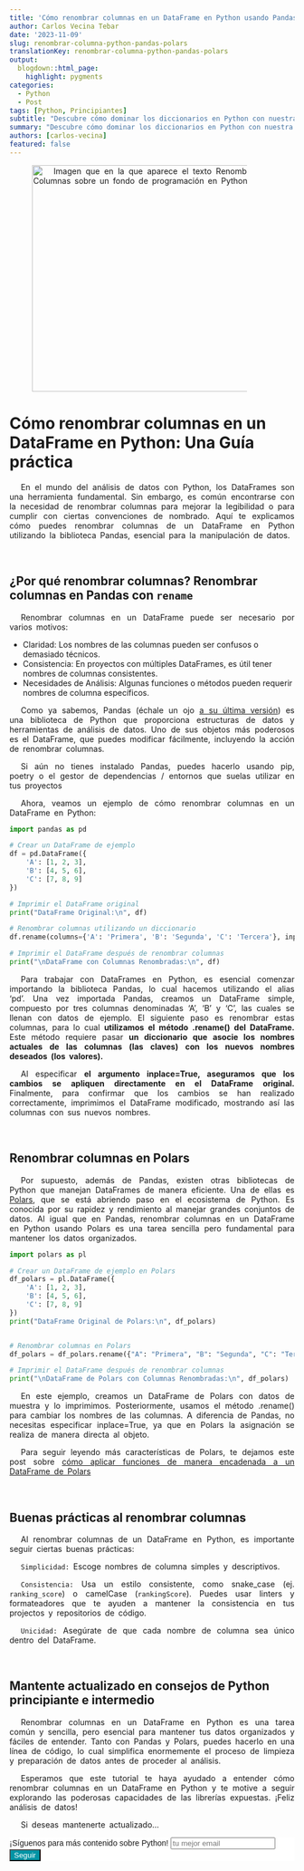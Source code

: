 ```yaml
---
title: 'Cómo renombrar columnas en un DataFrame en Python usando Pandas y Polars'
author: Carlos Vecina Tebar
date: '2023-11-09'
slug: renombrar-columna-python-pandas-polars
translationKey: renombrar-columna-python-pandas-polars
output: 
  blogdown::html_page:
    highlight: pygments 
categories:
  - Python
  - Post
tags: [Python, Principiantes]
subtitle: "Descubre cómo dominar los diccionarios en Python con nuestra guía exhaustiva. Aprende a crear, manejar y optimizar diccionarios para tus proyectos de programación."
summary: "Descubre cómo dominar los diccionarios en Python con nuestra guía exhaustiva. Aprende a crear, manejar y optimizar diccionarios para tus proyectos de programación."
authors: [carlos-vecina]
featured: false
---
```


<img src="./featured.png" width="400px" alt="Imagen que en la que aparece el texto Renombrar Columnas sobre un fondo de programación en Python" />

# Cómo renombrar columnas en un DataFrame en Python: Una Guía práctica

En el mundo del análisis de datos con Python, los DataFrames son una herramienta fundamental. Sin embargo, es común encontrarse con la necesidad de renombrar columnas para mejorar la legibilidad o para cumplir con ciertas convenciones de nombrado. Aquí te explicamos cómo puedes renombrar columnas de un DataFrame en Python utilizando la biblioteca Pandas, esencial para la manipulación de datos.

<br>

## **¿Por qué renombrar columnas? Renombrar columnas en Pandas con `rename`**
Renombrar columnas en un DataFrame puede ser necesario por varios motivos:

- Claridad: Los nombres de las columnas pueden ser confusos o demasiado técnicos.
- Consistencia: En proyectos con múltiples DataFrames, es útil tener nombres de columnas consistentes.
- Necesidades de Análisis: Algunas funciones o métodos pueden requerir nombres de columna específicos.

Como ya sabemos, Pandas (échale un ojo [a su última versión](https://pandas.pydata.org/docs/)) es una biblioteca de Python que proporciona estructuras de datos y herramientas de análisis de datos. Uno de sus objetos más poderosos es el DataFrame, que puedes modificar fácilmente, incluyendo la acción de renombrar columnas.

Si aún no tienes instalado Pandas, puedes hacerlo usando pip, poetry o el gestor de dependencias / entornos que suelas utilizar en tus proyectos

Ahora, veamos un ejemplo de cómo renombrar columnas en un DataFrame en Python:

```python
import pandas as pd

# Crear un DataFrame de ejemplo
df = pd.DataFrame({
    'A': [1, 2, 3],
    'B': [4, 5, 6],
    'C': [7, 8, 9]
})

# Imprimir el DataFrame original
print("DataFrame Original:\n", df)

# Renombrar columnas utilizando un diccionario
df.rename(columns={'A': 'Primera', 'B': 'Segunda', 'C': 'Tercera'}, inplace=True)

# Imprimir el DataFrame después de renombrar columnas
print("\nDataFrame con Columnas Renombradas:\n", df)
```

Para trabajar con DataFrames en Python, es esencial comenzar importando la biblioteca Pandas, lo cual hacemos utilizando el alias 'pd'. Una vez importada Pandas, creamos un DataFrame simple, compuesto por tres columnas denominadas 'A', 'B' y 'C', las cuales se llenan con datos de ejemplo. El siguiente paso es renombrar estas columnas, para lo cual **utilizamos el método .rename() del DataFrame.** Este método requiere pasar **un diccionario que asocie los nombres actuales de las columnas (las claves) con los nuevos nombres deseados (los valores).**

Al especificar **el argumento inplace=True, aseguramos que los cambios se apliquen directamente en el DataFrame original.** Finalmente, para confirmar que los cambios se han realizado correctamente, imprimimos el DataFrame modificado, mostrando así las columnas con sus nuevos nombres.


<br>

## **Renombrar columnas en Polars**

Por supuesto, además de Pandas, existen otras bibliotecas de Python que manejan DataFrames de manera eficiente. Una de ellas es [Polars](https://www.pola.rs/), que se está abriendo paso en el ecosistema de Python. Es conocida por su rapidez y rendimiento al manejar grandes conjuntos de datos. Al igual que en Pandas, renombrar columnas en un DataFrame en Python usando Polars es una tarea sencilla pero fundamental para mantener los datos organizados.

```python
import polars as pl

# Crear un DataFrame de ejemplo en Polars
df_polars = pl.DataFrame({
    'A': [1, 2, 3],
    'B': [4, 5, 6],
    'C': [7, 8, 9]
})
print("DataFrame Original de Polars:\n", df_polars)


# Renombrar columnas en Polars
df_polars = df_polars.rename({"A": "Primera", "B": "Segunda", "C": "Tercera"})

# Imprimir el DataFrame después de renombrar columnas
print("\nDataFrame de Polars con Columnas Renombradas:\n", df_polars)

```

En este ejemplo, creamos un DataFrame de Polars con datos de muestra y lo imprimimos. Posteriormente, usamos el método .rename() para cambiar los nombres de las columnas. A diferencia de Pandas, no necesitas especificar inplace=True, ya que en Polars la asignación se realiza de manera directa al objeto.

Para seguir leyendo más características de Polars, te dejamos este post sobre [cómo aplicar funciones de manera encadenada a un DataFrame de Polars](https://typethepipe.com/es/vizs-and-tips/python-polars-pipe-funcion/)

<br>

## **Buenas prácticas al renombrar columnas**

Al renombrar columnas de un DataFrame en Python, es importante seguir ciertas buenas prácticas:

`Simplicidad:` Escoge nombres de columna simples y descriptivos.

`Consistencia:` Usa un estilo consistente, como snake_case (ej. `ranking_score`) o camelCase (`rankingScore`). Puedes usar linters y formateadores que te ayuden a mantener la consistencia en tus projectos y repositorios de código.

`Unicidad:` Asegúrate de que cada nombre de columna sea único dentro del DataFrame.

<br>

## **Mantente actualizado en consejos de Python principiante e intermedio**

Renombrar columnas en un DataFrame en Python es una tarea común y sencilla, pero esencial para mantener tus datos organizados y fáciles de entender. Tanto con Pandas y Polars, puedes hacerlo en una línea de código, lo cual simplifica enormemente el proceso de limpieza y preparación de datos antes de proceder al análisis.

Esperamos que este tutorial te haya ayudado a entender cómo renombrar columnas en un DataFrame en Python y te motive a seguir explorando las poderosas capacidades de las librerías expuestas. ¡Feliz análisis de datos!

Si deseas mantenerte actualizado...

```{=html}
<!-- Begin Mailchimp Signup Form -->
<link href="//cdn-images.mailchimp.com/embedcode/horizontal-slim-10_7.css" rel="stylesheet" type="text/css">
<link rel="stylesheet" type="text/css" href="https://csshake.surge.sh/csshake.min.css">
<style type="text/css">
	#mc_embed_signup{background:#fff; clear:left; font:14px Helvetica,Arial,sans-serif; width:100%;}
	 #mc_embed_signup .button {
  background-color: #0294A5; /* Green */
  color: white;
  transition-duration: 0.4s;
}
#mc_embed_signup .button:hover {
  background-color: #379392 !important; 
}

</style>
<div id="mc_embed_signup">
<form action="https://typethepipe.us4.list-manage.com/subscribe/post?u=91551f7ed29389a0de4f47665&amp;id=d95c503a48" method="post" id="mc-embedded-subscribe-form" name="mc-embedded-subscribe-form" class="validate" target="_blank" novalidate>
 <div id="mc_embed_signup_scroll">
	<label for="mce-EMAIL"> ¡Síguenos para más contenido sobre Python! </label>
	<input type="email" value="" name="EMAIL" class="email" id="mce-EMAIL" placeholder="tu mejor email" required><input type="hidden" name="tags" value="7614568"></div>
    <!-- real people should not fill this in and expect good things - do not remove this or risk form bot signups-->
    <div style="position: absolute; left: -5000px;" aria-hidden="true"><input type="text" name="b_91551f7ed29389a0de4f47665_d95c503a48" tabindex="-1" value=""></div>
    <div class="clear"><input type="submit" value="Seguir" name="subscribe" id="mc-embedded-subscribe" class="button"></div>
    </div>
</form>
</div>

<!--End mc_embed_signup-->
```

<style>
p {
  word-spacing: 3px;
  text-indent: 20px;
  text-align: justify;
}
.page-subtitle {
  text-align: left  !important;
    text-indent: 0px !important;
}
.card-text {
  text-align: left  !important;
    text-indent: 0px !important;
}
</style>
<style>
.hljs-keyword,.hljs-selector-tag,.hljs-subst{color:#2e8516;font-weight:bold}.hljs-comment, .hljs-quote {
    color: #0e847b;
    font-style: italic;
}.hljs-number, .hljs-literal, .hljs-variable, .hljs-template-variable, .hljs-tag .hljs-attr {
    color: #008021;
}
</style>
